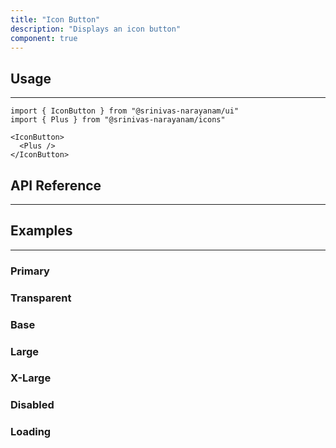 ```yaml
---
title: "Icon Button"
description: "Displays an icon button"
component: true
---
```


<ComponentExample name="icon-button-demo" />

## Usage

---

```tsx
import { IconButton } from "@srinivas-narayanam/ui"
import { Plus } from "@srinivas-narayanam/icons"
```

```tsx
<IconButton>
  <Plus />
</IconButton>
```

## API Reference

---

<ComponentReference mainComponent="IconButton" />

## Examples

---

### Primary

<ComponentExample name="icon-button-primary" />

### Transparent

<ComponentExample name="icon-button-transparent" />

### Base

<ComponentExample name="icon-button-base" />

### Large

<ComponentExample name="icon-button-large" />

### X-Large

<ComponentExample name="icon-button-xlarge" />

### Disabled

<ComponentExample name="icon-button-disabled" />

### Loading

<ComponentExample name="icon-button-loading" />